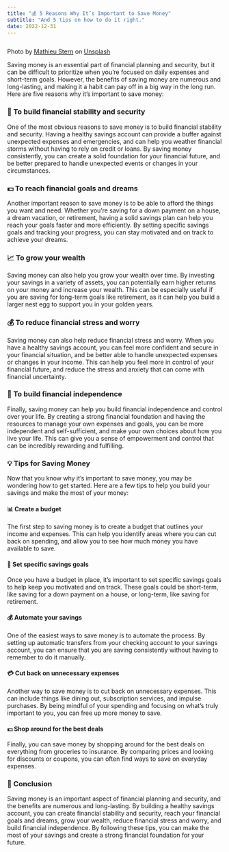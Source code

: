 ```yaml
---
title: "💰 5 Reasons Why It’s Important to Save Money"
subtitle: "And 5 tips on how to do it right."
date: 2022-12-31
---
```


<Image src={coinPile} alt="" />

Photo by
[Mathieu Stern](https://unsplash.com/@mathieustern?utm_source=medium&utm_medium=referral)
on [Unsplash](https://unsplash.com/?utm_source=medium&utm_medium=referral)

Saving money is an essential part of financial planning and security, but it can be
difficult to prioritize when you’re focused on daily expenses and short-term goals.
However, the benefits of saving money are numerous and long-lasting, and making it a
habit can pay off in a big way in the long run. Here are five reasons why it’s important
to save money:

### 🏡 To build financial stability and security

One of the most obvious reasons to save money is to build financial stability and
security. Having a healthy savings account can provide a buffer against unexpected
expenses and emergencies, and can help you weather financial storms without having to
rely on credit or loans. By saving money consistently, you can create a solid foundation
for your financial future, and be better prepared to handle unexpected events or changes
in your circumstances.

### 💵 To reach financial goals and dreams

Another important reason to save money is to be able to afford the things you want and
need. Whether you’re saving for a down payment on a house, a dream vacation, or
retirement, having a solid savings plan can help you reach your goals faster and more
efficiently. By setting specific savings goals and tracking your progress, you can stay
motivated and on track to achieve your dreams.

### 📈 To grow your wealth

Saving money can also help you grow your wealth over time. By investing your savings in
a variety of assets, you can potentially earn higher returns on your money and increase
your wealth. This can be especially useful if you are saving for long-term goals like
retirement, as it can help you build a larger nest egg to support you in your golden
years.

### 💰 To reduce financial stress and worry

Saving money can also help reduce financial stress and worry. When you have a healthy
savings account, you can feel more confident and secure in your financial situation, and
be better able to handle unexpected expenses or changes in your income. This can help
you feel more in control of your financial future, and reduce the stress and anxiety
that can come with financial uncertainty.

### 💪 To build financial independence

Finally, saving money can help you build financial independence and control over your
life. By creating a strong financial foundation and having the resources to manage your
own expenses and goals, you can be more independent and self-sufficient, and make your
own choices about how you live your life. This can give you a sense of empowerment and
control that can be incredibly rewarding and fulfilling.

### 💡 Tips for Saving Money

Now that you know why it’s important to save money, you may be wondering how to get
started. Here are a few tips to help you build your savings and make the most of your
money:

#### 📊 Create a budget

The first step to saving money is to create a budget that outlines your income and
expenses. This can help you identify areas where you can cut back on spending, and allow
you to see how much money you have available to save.

#### 💸 Set specific savings goals

Once you have a budget in place, it’s important to set specific savings goals to help
keep you motivated and on track. These goals could be short-term, like saving for a down
payment on a house, or long-term, like saving for retirement.

#### 💰 Automate your savings

One of the easiest ways to save money is to automate the process. By setting up
automatic transfers from your checking account to your savings account, you can ensure
that you are saving consistently without having to remember to do it manually.

#### 💳 Cut back on unnecessary expenses

Another way to save money is to cut back on unnecessary expenses. This can include
things like dining out, subscription services, and impulse purchases. By being mindful
of your spending and focusing on what’s truly important to you, you can free up more
money to save.

#### 💵 Shop around for the best deals

Finally, you can save money by shopping around for the best deals on everything from
groceries to insurance. By comparing prices and looking for discounts or coupons, you
can often find ways to save on everyday expenses.

### 📝 Conclusion

Saving money is an important aspect of financial planning and security, and the benefits
are numerous and long-lasting. By building a healthy savings account, you can create
financial stability and security, reach your financial goals and dreams, grow your
wealth, reduce financial stress and worry, and build financial independence. By
following these tips, you can make the most of your savings
and create a strong financial foundation for your future.

